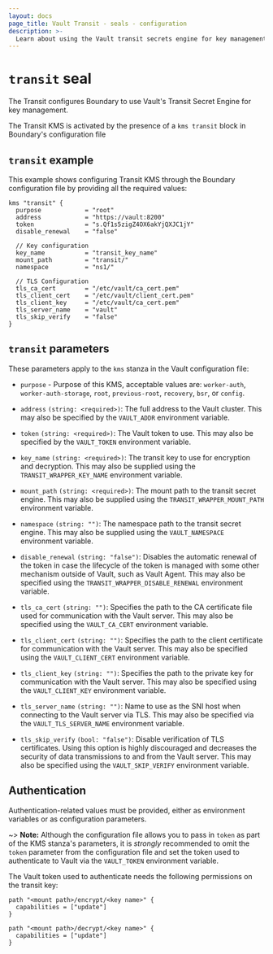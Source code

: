 ```yaml
---
layout: docs
page_title: Vault Transit - seals - configuration
description: >-
  Learn about using the Vault transit secrets engine for key management and configuring parameters and authentication. View an example Transit KMS configuration.
---
```


# `transit` seal

The Transit configures Boundary to use Vault's Transit Secret Engine for key management.

The Transit KMS is activated by the presence of a `kms transit` block in Boundary's configuration file

## `transit` example

This example shows configuring Transit KMS through the Boundary configuration file
by providing all the required values:

```hcl
kms "transit" {
  purpose            = "root"
  address            = "https://vault:8200"
  token              = "s.Qf1s5zigZ4OX6akYjQXJC1jY"
  disable_renewal    = "false"

  // Key configuration
  key_name           = "transit_key_name"
  mount_path         = "transit/"
  namespace          = "ns1/"

  // TLS Configuration
  tls_ca_cert        = "/etc/vault/ca_cert.pem"
  tls_client_cert    = "/etc/vault/client_cert.pem"
  tls_client_key     = "/etc/vault/ca_cert.pem"
  tls_server_name    = "vault"
  tls_skip_verify    = "false"
}
```

## `transit` parameters

These parameters apply to the `kms` stanza in the Vault configuration file:

- `purpose` - Purpose of this KMS, acceptable values are: `worker-auth`, `worker-auth-storage`,
   `root`, `previous-root`, `recovery`, `bsr`, or `config`.

- `address` `(string: <required>)`: The full address to the Vault cluster.
  This may also be specified by the `VAULT_ADDR` environment variable.

- `token` `(string: <required>)`: The Vault token to use. This may also be
  specified by the `VAULT_TOKEN` environment variable.

- `key_name` `(string: <required>)`: The transit key to use for encryption and
  decryption. This may also be supplied using the `TRANSIT_WRAPPER_KEY_NAME`
  environment variable.

- `mount_path` `(string: <required>)`: The mount path to the transit secret engine.
  This may also be supplied using the `TRANSIT_WRAPPER_MOUNT_PATH` environment
  variable.

- `namespace` `(string: "")`: The namespace path to the transit secret engine.
  This may also be supplied using the `VAULT_NAMESPACE` environment variable.

- `disable_renewal` `(string: "false")`: Disables the automatic renewal of the token
  in case the lifecycle of the token is managed with some other mechanism outside of
  Vault, such as Vault Agent. This may also be specified using the
  `TRANSIT_WRAPPER_DISABLE_RENEWAL` environment variable.

- `tls_ca_cert` `(string: "")`: Specifies the path to the CA certificate file used
  for communication with the Vault server. This may also be specified using the
  `VAULT_CA_CERT` environment variable.

- `tls_client_cert` `(string: "")`: Specifies the path to the client certificate
  for communication with the Vault server. This may also be specified using the
  `VAULT_CLIENT_CERT` environment variable.

- `tls_client_key` `(string: "")`: Specifies the path to the private key for
  communication with the Vault server. This may also be specified using the
  `VAULT_CLIENT_KEY` environment variable.

- `tls_server_name` `(string: "")`: Name to use as the SNI host when connecting
  to the Vault server via TLS. This may also be specified via the
  `VAULT_TLS_SERVER_NAME` environment variable.

- `tls_skip_verify` `(bool: "false")`: Disable verification of TLS certificates.
  Using this option is highly discouraged and decreases the security of data
  transmissions to and from the Vault server. This may also be specified using the
  `VAULT_SKIP_VERIFY` environment variable.

## Authentication

Authentication-related values must be provided, either as environment
variables or as configuration parameters.

~> **Note:** Although the configuration file allows you to pass in
`token` as part of the KMS stanza's parameters, it is _strongly_ recommended
to omit the `token` parameter from the configuration file and set the
token used to authenticate to Vault via the `VAULT_TOKEN` environment variable.

The Vault token used to authenticate needs the following permissions on the
transit key:

```hcl
path "<mount path>/encrypt/<key name>" {
  capabilities = ["update"]
}

path "<mount path>/decrypt/<key name>" {
  capabilities = ["update"]
}
```
